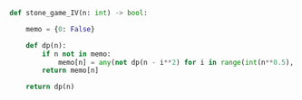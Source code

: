 ```python meta="source=problems/1510-stone-game-iv/solution.py"
def stone_game_IV(n: int) -> bool:

    memo = {0: False}

    def dp(n):
        if n not in memo:
            memo[n] = any(not dp(n - i**2) for i in range(int(n**0.5), 0, -1))
        return memo[n]

    return dp(n)
```
